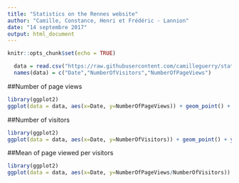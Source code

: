 ```yaml
---
title: "Statistics on the Rennes website"
author: "Camille, Constance, Henri et Frédéric - Lannion"
date: "14 septembre 2017"
output: html_document
---
```


```r
knitr::opts_chunk$set(echo = TRUE)
```
<!-- getting datas -->
```r
  data = read.csv("https://raw.githubusercontent.com/camilleguerry/stat-sur-le-site-de-Rennes/master/statistiques-de-frequentation-du-site-rennes-metropole-en-acces-libre.csv",sep=";")
  names(data) = c("Date","NumberOfVisitors","NumberOfPageViews")
```
##Number of page views
```r
library(ggplot2)
ggplot(data = data, aes(x=Date, y=NumberOfPageViews)) + geom_point() + ylab("Number of page views") + ggtitle("Number of page views (by user) in functions of the date")
```

##Number of visitors
```r
library(ggplot2)
ggplot(data = data, aes(x=Date, y=NumberOfVisitors)) + geom_point() + ylab("Number of visitor") + ggtitle("Number of visitor in functions of the date")
```

##Mean of page viewed per visitors
```r
library(ggplot2)
ggplot(data = data, aes(x=Date, y=NumberOfPageViews/NumberOfVisitors)) + geom_point() + ylab("Number of page views per visitors") + ggtitle("Number of page views per visitor in functions of the date")
```

